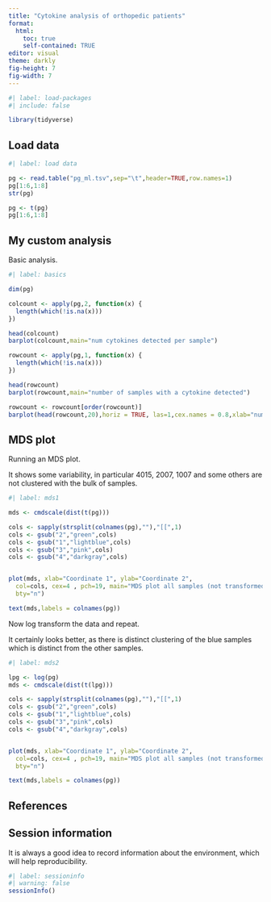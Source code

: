 ```yaml
---
title: "Cytokine analysis of orthopedic patients"
format:
  html:
    toc: true
    self-contained: TRUE
editor: visual
theme: darkly
fig-height: 7
fig-width: 7 
---
```


```r
#| label: load-packages
#| include: false

library(tidyverse)
```

## Load data

```r
#| label: load data

pg <- read.table("pg_ml.tsv",sep="\t",header=TRUE,row.names=1)
pg[1:6,1:8]
str(pg)

pg <- t(pg)
pg[1:6,1:8]

```

## My custom analysis

Basic analysis.

```r
#| label: basics

dim(pg)

colcount <- apply(pg,2, function(x) {
  length(which(!is.na(x)))
})

head(colcount)
barplot(colcount,main="num cytokines detected per sample")

rowcount <- apply(pg,1, function(x) {
  length(which(!is.na(x)))
})

head(rowcount)
barplot(rowcount,main="number of samples with a cytokine detected")

rowcount <- rowcount[order(rowcount)]
barplot(head(rowcount,20),horiz = TRUE, las=1,cex.names = 0.8,xlab="num samples",main="detection rate")

```

## MDS plot

Running an MDS plot.

It shows some variability, in particular 4015, 2007, 1007 and some others are not clustered with the bulk of samples.

```r
#| label: mds1

mds <- cmdscale(dist(t(pg)))

cols <- sapply(strsplit(colnames(pg),""),"[[",1)
cols <- gsub("2","green",cols)
cols <- gsub("1","lightblue",cols)
cols <- gsub("3","pink",cols)
cols <- gsub("4","darkgray",cols)


plot(mds, xlab="Coordinate 1", ylab="Coordinate 2", 
  col=cols, cex=4 , pch=19, main="MDS plot all samples (not transformed)",
  bty="n")

text(mds,labels = colnames(pg))

```

Now log transform the data and repeat.

It certainly looks better, as there is distinct clustering of the blue samples which is distinct from the other samples.

```r
#| label: mds2

lpg <- log(pg)
mds <- cmdscale(dist(t(lpg)))

cols <- sapply(strsplit(colnames(pg),""),"[[",1)
cols <- gsub("2","green",cols)
cols <- gsub("1","lightblue",cols)
cols <- gsub("3","pink",cols)
cols <- gsub("4","darkgray",cols)


plot(mds, xlab="Coordinate 1", ylab="Coordinate 2", 
  col=cols, cex=4 , pch=19, main="MDS plot all samples (not transformed)",
  bty="n")

text(mds,labels = colnames(pg))

```

## References

## Session information

It is always a good idea to record information about the environment, which will help reproducibility.

```r
#| label: sessioninfo
#| warning: false
sessionInfo()
```
